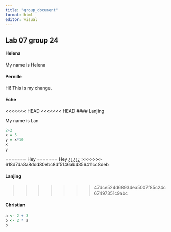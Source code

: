 ```yaml
---
title: "group_document"
format: html
editor: visual
---
```


## Lab 07 group 24

#### Helena

My name is Helena

#### Pernille

Hi! 
This is my change. 

#### Eche

<<<<<<< HEAD
<<<<<<< HEAD
#### Lanjing

My name is Lan

```r
2+2
x = 5
y = x*10
x
y
```
=======
Hey
=======
Hey ¿¿¿¿¿
>>>>>>> 618d7da3a8ddd80ebc8df5146ab4356411cc8deb

#### Lanjing
>>>>>>> 47dce524d68934ea5007f85c24c67497351c9abc

#### Christian

```r
a <- 2 + 3
b <- 2 * a
b
```
